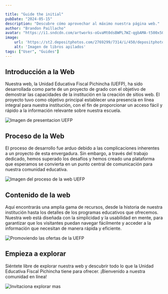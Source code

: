 ```yaml
---

title: "Guide the initial"
pubDate: "2024-05-15"
description: "Descubre cómo aprovechar al máximo nuestra página web."
author: "Brandon Paillacho"
avatar: "https://i1.sndcdn.com/artworks-oGvaMt0dsBWPL7WZ-qgbAMA-t500x500.jpg"
image:
    url: 'https://st2.depositphotos.com/2769299/7314/i/450/depositphotos_73146775-stock-photo-a-stack-of-books-on.jpg'
    alt: 'Imagen de libros apilados'
tags: ["User", "Guides"]
---
```



## Introducción a la Web

Nuestra web, la Unidad Educativa Fiscal Pichincha (UEFP), ha sido desarrollada como parte de un proyecto de grado con el objetivo de demostrar las capacidades de la institución en la creación de sitios web. El proyecto tuvo como objetivo principal establecer una presencia en línea integral para nuestra institución, con el fin de proporcionar un acceso fácil y rápido a la información relevante sobre nuestra escuela.

![Imagen de presentacion UEFP](./../../../assets/userDocs/1.png)

## Proceso de la Web

El proceso de desarrollo fue arduo debido a las complicaciones inherentes a un proyecto de esta envergadura. Sin embargo, a través del trabajo dedicado, hemos superado los desafíos y hemos creado una plataforma que esperamos se convierta en un punto central de comunicación para nuestra comunidad educativa.

![Imagen del proceso de la web UEFP](./../../../assets/userDocs/2.png)

## Contenido de la web

Aquí encontrarás una amplia gama de recursos, desde la historia de nuestra institución hasta los detalles de los programas educativos que ofrecemos. Nuestra web está diseñada con la simplicidad y la usabilidad en mente, para garantizar que los visitantes puedan navegar fácilmente y acceder a la información que necesitan de manera rápida y eficiente.

![Promoviendo las ofertas de la UEFP](./../../../assets/userDocs/3.png)

## Empieza a explorar

Siéntete libre de explorar nuestra web y descubrir todo lo que la Unidad Educativa Fiscal Pichincha tiene para ofrecer. ¡Bienvenido a nuestra comunidad en línea!

![Invitaciona explorar mas](./../../../assets/userDocs/4.png)

<LinkContainer>
<LinkCard text="Guia de navegacion para el usuario" title="Usuario" destiny="navegacion" content="user"/>
</LinkContainer>